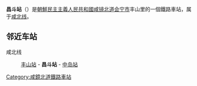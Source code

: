 {{unreferenced|time=2015-02-03T04:15:14+00:00}}
{{朝鮮半島車站資訊
|公司色 = blue
|文字色 = 
|站名 = 昌斗站
|圖片 = 
|pxl = 
|圖片說明 =
|前一站 = [[丰山站_(咸镜北道)|丰山]]
|前一站距離 = 4.6
|後一站距離 = 7.0
|後一站 = [[中岛站_(咸镜北道)|中岛]]
|所屬路線 = [[咸北线|咸北线]]
|距離 = 69.4
|起點站 = [[青岩站|青岩]]
|諺文 = 창두역
|朝鮮漢字 = 昌斗驛
|文觀部式 = Changdu-yeok
|馬-賴式 = Ch'angdu-yŏk
|副站名 = 
|車站編號 = 
|停站路線數 = 
|所屬公司 = [[朝鮮民主主義人民共和國鐵道省|朝鮮民主主義人民共和國鐵道省]]
|所在地 =[[咸镜北道|咸镜北道]][[会宁市|会宁市]]丰山里
|車站構造 = 地面车站
|月台配置 = 
|啟用年月日 =
|廢站年月日 = 
|上下車人次 = 
|統計年度 = 
|轉車 = 
|備註 = 
|全寬備註 = 
}}

'''昌斗站'''（{{lang-ko|창두역}}）是[[朝鮮民主主義人民共和國|朝鮮民主主義人民共和國]][[咸镜北道|咸镜北道]][[会宁市|会宁市]]丰山里的一個鐵路車站，属于[[咸北线|咸北线]]。

==邻近车站==
咸北线
:[[丰山站_(咸镜北道)|丰山站]] - '''昌斗站''' - [[中岛站_(咸镜北道)|中岛站]]

{{朝鲜铁路小作品}}

{{咸北线}}

[[Category:咸鏡北道鐵路車站|Category:咸鏡北道鐵路車站]]